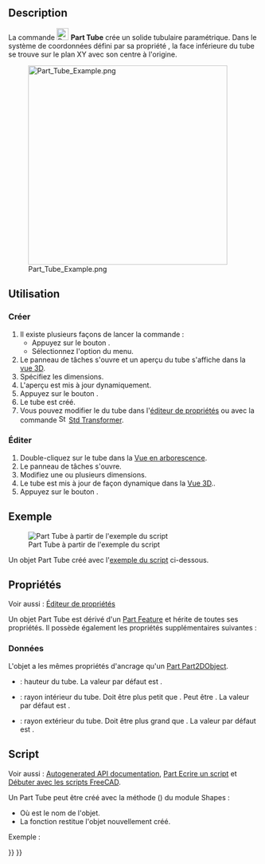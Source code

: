 <languages/>

{{Docnav/fr
|[[Part_Torus/fr|Tore]]
|[[Part_Primitives/fr|Primitives]]
|[[Part_Workbench/fr|Atelier Part]]
|IconL=Part_Torus.svg
|IconR=Part_Primitives.svg
|IconC=Workbench_Part.svg
}}

{{GuiCommand/fr
|Name=Part Tube
|Name/fr=Part Tube
|MenuLocation=Part → Primitives → Tube
|Workbenches=[[Part_Workbench/fr|Part]]
|Version=0.19
|SeeAlso=[[Part_Primitives/fr|Part Primitives]]
}}

==Description==

La commande [[Image:Part_Tube.svg|24px]] '''Part Tube''' crée un solide tubulaire paramétrique. Dans le système de coordonnées défini par sa propriété {{PropertyData|Placement}}, la face inférieure du tube se trouve sur le plan XY avec son centre à l'origine.

[[Image:Part_Tube_Example.png|400px]]

<span id="Usage"></span>
==Utilisation==

<span id="Create"></span>
=== Créer ===

# Il existe plusieurs façons de lancer la commande :
#* Appuyez sur le bouton {{Button|[[Image:Part_Tube.svg|16px]] [[Part_Tube/fr|Tube]]}}.
#* Sélectionnez l'option {{MenuCommand|Part → Primitives → [[Image:Part_Tube.svg|16px]] Tube}} du menu.
# Le panneau de tâches {{MenuCommand|Tube}} s'ouvre et un aperçu du tube s'affiche dans la [[3D_view/fr|vue 3D]].
# Spécifiez les dimensions.
# L'aperçu est mis à jour dynamiquement.
# Appuyez sur le bouton {{Button|OK}}.
# Le tube est créé.
# Vous pouvez modifier le {{PropertyData|Placement}} du tube dans l'[[Property_editor/fr|éditeur de propriétés]] ou avec la commande [[Image:Std_TransformManip.svg|16px]] [[Std_TransformManip/fr|Std Transformer]].

<span id="Edit"></span>
=== Éditer ===

# Double-cliquez sur le tube dans la [[Tree_view/fr|Vue en arborescence]].
# Le panneau de tâches {{MenuCommand|Tube}} s'ouvre.
# Modifiez une ou plusieurs dimensions.
# Le tube est mis à jour de façon dynamique dans la [[3D_view/fr|Vue 3D]]..
# Appuyez sur le bouton {{Button|OK}}.

<span id="Example"></span>
== Exemple ==

[[Image:Part_Tube_Scripting_Example.png|thumb|Part Tube à partir de l'exemple du script]]

Un objet Part Tube créé avec l'[[#Script|exemple du script]] ci-dessous.

<span id="Properties"></span>
==Propriétés==

Voir aussi : [[Property_editor/fr|Éditeur de propriétés]]

Un objet Part Tube est dérivé d'un [[Part_Feature/fr|Part Feature]] et hérite de toutes ses propriétés. Il possède également les propriétés supplémentaires suivantes :

<span id="Data"></span>
=== Données ===

{{TitleProperty|Attachment}}

L'objet a les mêmes propriétés d'ancrage qu'un [[Part_Part2DObject/fr#Donn.C3.A9es|Part Part2DObject]].

{{TitleProperty|Tube}}

* {{PropertyData|Height|Length}} : hauteur du tube. La valeur par défaut est {{Value|10mm}}.
* {{PropertyData|Inner Radius|Length}} : rayon intérieur du tube. Doit être plus petit que {{PropertyData|Outer Radius}}. Peut être {{Value|0}}. La valeur par défaut est {{Value|2mm}}.
* {{PropertyData|Outer Radius|Length}} : rayon extérieur du tube. Doit être plus grand que {{PropertyData|Inner Radius}}. La valeur par défaut est {{Value|5mm}}.

<span id="Scripting"></span>
== Script ==

Voir aussi : [https://freecad.github.io/SourceDoc/ Autogenerated API documentation], [[Part_scripting/fr|Part Ecrire un script]] et [[FreeCAD_Scripting_Basics/fr|Débuter avec les scripts FreeCAD]].

Un Part Tube peut être créé avec la méthode {{Incode|addTube()}} ({{Version/fr|0.20}}) du module Shapes :

{{Code|code=
tube = Shapes.addTube(FreeCAD.ActiveDocument, "myTube")
}}

* Où {{Incode|"myTube"}} est le nom de l'objet.
* La fonction restitue l'objet nouvellement créé.

Exemple :

{{Code|code=
import FreeCAD as App
from BasicShapes import Shapes

doc = App.activeDocument()

tube = Shapes.addTube(FreeCAD.ActiveDocument, "myTube")
tube.Height = 20
tube.InnerRadius = 2
tube.OuterRadius = 3
tube.Placement = App.Placement(App.Vector(2, 4, 5), App.Rotation(60, 60, 30))

doc.recompute()
}}


{{Docnav/fr
|[[Part_Torus/fr|Tore]]
|[[Part_Primitives/fr|Primitives]]
|[[Part_Workbench/fr|Atelier Part]]
|IconL=Part_Torus.svg
|IconR=Part_Primitives.svg
|IconC=Workbench_Part.svg
}}

{{Part_Tools_navi{{#translation:}}}}
{{Userdocnavi{{#translation:}}}}